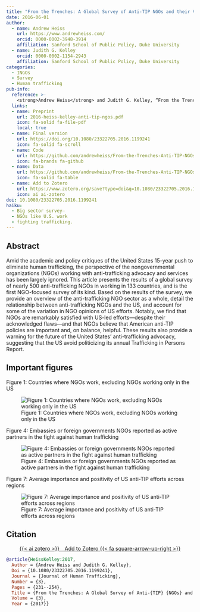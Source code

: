 ```yaml
---
title: "From the Trenches: A Global Survey of Anti-TIP NGOs and their Views of US Efforts"
date: 2016-06-01
author:
  - name: Andrew Heiss
    url: https://www.andrewheiss.com/
    orcid: 0000-0002-3948-3914
    affiliation: Sanford School of Public Policy, Duke University
  - name: Judith G. Kelley
    orcid: 0000-0002-1154-2943
    affiliation: Sanford School of Public Policy, Duke University
categories: 
  - INGOs
  - Survey
  - Human trafficking
pub-info:
  reference: >-
    <strong>Andrew Heiss</strong> and Judith G. Kelley, “From the Trenches: A Global Survey of Anti-TIP NGOs and their Views of US Efforts,” <em>Journal of Human Trafficking</em> 3, no. 3 (2017): 1500–1528, doi: <a href="http://doi.org/10.1080/23322705.2016.1199241"><code>10.1080/23322705.2016.1199241</code></a>.
  links:
  - name: Preprint
    url: 2016-heiss-kelley-anti-tip-ngos.pdf
    icon: fa-solid fa-file-pdf
    local: true
  - name: Final version
    url: https://doi.org/10.1080/23322705.2016.1199241
    icon: fa-solid fa-scroll
  - name: Code
    url: https://github.com/andrewheiss/From-the-Trenches-Anti-TIP-NGOs-and-US
    icon: fa-brands fa-github
  - name: Data
    url: https://github.com/andrewheiss/From-the-Trenches-Anti-TIP-NGOs-and-US/tree/master/data
    icon: fa-solid fa-table
  - name: Add to Zotero
    url: https://www.zotero.org/save?type=doi&q=10.1080/23322705.2016.1199241
    icon: ai ai-zotero
doi: 10.1080/23322705.2016.1199241
haiku:
  - Big sector survey—
  - NGOs like U.S. work
  - fighting trafficking.
---
```


## Abstract

Amid the academic and policy critiques of the United States 15-year push to eliminate human trafficking, the perspective of the nongovernmental organizations (NGOs) working with anti-trafficking advocacy and services has been largely ignored. This article presents the results of a global survey of nearly 500 anti-trafficking NGOs in working in 133 countries, and is the first NGO-focused survey of its kind. Based on the results of the survey, we provide an overview of the anti-trafficking NGO sector as a whole, detail the relationship between anti-trafficking NGOs and the US, and account for some of the variation in NGO opinions of US efforts. Notably, we find that NGOs are remarkably satisfied with US-led efforts—despite their acknowledged flaws—and that NGOs believe that American anti-TIP policies are important and, on balance, helpful. These results also provide a warning for the future of the United States' anti-trafficking advocacy, suggesting that the US avoid politicizing its annual Trafficking in Persons Report.


## Important figures

Figure 1: Countries where NGOs work, excluding NGOs working only in the US

![Figure 1: Countries where NGOs work, excluding NGOs working only in the US](jht-16_fig1.png)

Figure 4: Embassies or foreign governments NGOs reported as active partners in the fight against human trafficking

![Figure 4: Embassies or foreign governments NGOs reported as active partners in the fight against human trafficking](jht-16_fig4.png)

Figure 7: Average importance and positivity of US anti-TIP efforts across regions

![Figure 7: Average importance and positivity of US anti-TIP efforts across regions](jht-16_fig7.png)


## Citation

<p class="buttons" style="text-align:center;">
<a class="btn btn-danger" target="_blank" href="https://www.zotero.org/save?type=doi&q=10.1080/23322705.2016.1199241">{{< ai zotero >}}&emsp;Add to Zotero {{< fa square-arrow-up-right >}}</a>
</p>

```bibtex
@article{HeissKelley:2017,
  Author = {Andrew Heiss and Judith G. Kelley},
  Doi = {10.1080/23322705.2016.1199241},
  Journal = {Journal of Human Trafficking},
  Number = {3},
  Pages = {231--254},
  Title = {From the Trenches: A Global Survey of Anti-{TIP} {NGOs} and their Views of {US} Efforts},
  Volume = {3},
  Year = {2017}}
```
